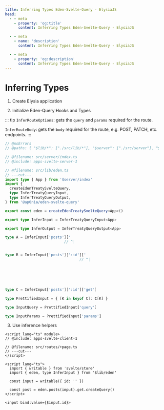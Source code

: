 ```yaml
---
title: Inferring Types Eden-Svelte-Query - ElysiaJS
head:
  - - meta
    - property: 'og:title'
      content: Inferring Types Eden-Svelte-Query - ElysiaJS

  - - meta
    - name: 'description'
      content: Inferring Types Eden-Svelte-Query - ElysiaJS

  - - meta
    - property: 'og:description'
      content: Inferring Types Eden-Svelte-Query - ElysiaJS
---
```



# Inferring Types

1. Create Elysia application

<Server />

2. Initialize Eden-Query Hooks and Types

::: tip
`InferRouteOptions`: gets the `query` and `params` required for the route.

`InferRouteBody`: gets the `body` required for the route, e.g. POST, PATCH, etc. endpoints.
:::

```typescript twoslash include eq-svelte-client-infer title=src/lib/eden.ts
// @noErrors
// @paths: { "$lib/*": ["./src/lib/*"], "$server": ["./src/server"], "$server/*": ["./src/server/*"] }

// @filename: src/server/index.ts
// @include: apps-svelte-server-1

// @filename: src/lib/eden.ts
// ---cut---
import type { App } from '$server/index'
import {
  createEdenTreatySvelteQuery,
  type InferTreatyQueryInput,
  type InferTreatyQueryOutput,
} from '@ap0nia/eden-svelte-query'

export const eden = createEdenTreatySvelteQuery<App>()

export type InferInput = InferTreatyQueryInput<App>

export type InferOutput = InferTreatyQueryOutput<App>

type A = InferInput['posts']['
                           // ^|


type B = InferInput['posts'][':id']['
                                  // ^|






type C = InferInput['posts'][':id']['get']

type PrettifiedInput = { [K in keyof C]: C[K] }

type InputQuery = PrettifiedInput['query']

type InputParams = PrettifiedInput['params']
```

3. Use inference helpers

```svelte twoslash title=src/routes/+page.svelte
<script lang="ts" module>
// @include: apps-svelte-client-1

// @filename: src/routes/+page.ts
// ---cut---
</script>

<script lang="ts">
  import { writable } from 'svelte/store'
  import { eden, type InferInput } from '$lib/eden'

  const input = writable({ id: '' })

  const post = eden.posts(input).get.createQuery()
</script>

<input bind:value={$input.id}>
```
